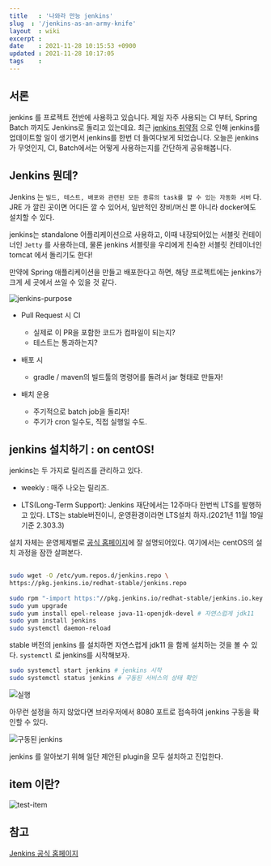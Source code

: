 ```yaml
---
title   : '나와라 만능 jenkins' 
slug  : '/jenkins-as-an-army-knife'
layout  : wiki 
excerpt : 
date    : 2021-11-28 10:15:53 +0900
updated : 2021-11-28 10:17:05
tags    : 
---
```


## 서론

jenkins 를 프로젝트 전반에 사용하고 있습니다. 제일 자주 사용되는 CI 부터, Spring Batch 까지도 Jenkins로 돌리고 있는데요. 최근 [jenkins 취약점](https://www.jenkins.io/security/advisory/2021-11-04/) 으로 인해 jenkins를 업데이트할 일이 생기면서 jenkins를 한번 더 들여다보게 되었습니다. 오늘은 jenkins가 무엇인지, CI, Batch에서는 어떻게 사용하는지를 간단하게 공유해봅니다. 


## Jenkins 뭔데? 

Jenkins 는 `빌드, 테스트, 배포와 관련된 모든 종류의 task를 할 수 있는 자동화 서버` 다. JRE 가 깔린 곳이면 어디든 깔 수 있어서, 일반적인 장비/머신 뿐 아니라 docker에도 설치할 수 있다. 

jenkins는 standalone 어플리케이션으로 사용하고, 이때 내장되어있는 서블릿 컨테이너인 `Jetty` 를 사용하는데, 물론 jenkins 서블릿을 우리에게 친숙한 서블릿 컨테이너인 tomcat 에서 돌리기도 한다!

만약에 Spring 애플리케이션을 만들고 배포한다고 하면, 해당 프로젝트에는 jenkins가 크게 세 곳에서 쓰일 수 있을 것 같다. 

![jenkins-purpose](./jenkins-purpose.png)

- Pull Request 시 CI 
  - 실제로 이 PR을 포함한 코드가 컴파일이 되는지? 
  - 테스트는 통과하는지? 

- 배포 시 
  - gradle / maven의 빌드툴의 명령어를 돌려서 jar 형태로 만들자! 

- 배치 운용 
  - 주기적으로 batch job을 돌리자!  
  - 주기가 cron 일수도, 직접 실행일 수도. 

## jenkins 설치하기 : on centOS! 

jenkins는 두 가지로 릴리즈를 관리하고 있다. 

- weekly : 매주 나오는 릴리즈.

- LTS(Long-Term Support): Jenkins 재단에서는 12주마다 한번씩 LTS를 발행하고 있다. LTS는 stable버전이니, 운영환경이라면 LTS설치 하자.(2021년 11월 19일 기준 2.303.3)

설치 자체는 운영체제별로 [공식 홈페이지](https://www.jenkins.io/doc/book/installing/)에 잘 설명되어있다. 여기에서는 centOS의 설치 과정을 잠깐 살펴본다. 

```bash 
 
sudo wget -O /etc/yum.repos.d/jenkins.repo \
https://pkg.jenkins.io/redhat-stable/jenkins.repo 
 
sudo rpm "-import https:"//pkg.jenkins.io/redhat-stable/jenkins.io.key
sudo yum upgrade
sudo yum install epel-release java-11-openjdk-devel # 자연스럽게 jdk11
sudo yum install jenkins
sudo systemctl daemon-reload
```

stable 버전의 jenkins 를 설치하면 자연스럽게 jdk11 을 함께 설치하는 것을 볼 수 있다. 
`systemctl` 로 jenkins를 시작해보자. 

```bash 
sudo systemctl start jenkins # jenkins 시작
sudo systemctl status jenkins # 구동된 서비스의 상태 확인
```

![실행](./jenkins-008.png)

아무런 설정을 하지 않았다면 브라우저에서 8080 포트로 접속하여 jenkins 구동을 확인할 수 있다. 

![구동된 jenkins](./jenkins-009.png)

jenkins 를 알아보기 위해 일단 제안된 plugin을 모두 설치하고 진입한다. 

## item 이란? 

![test-item](./jenkins-013.png)



## 참고

[Jenkins 공식 홈페이지](https://www.jenkins.io/doc/)